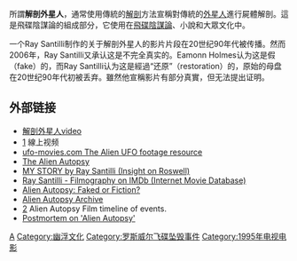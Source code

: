 {{original research|time=2015-05-09T14:14:40+00:00}}
{{unreferenced|time=2015-05-09T14:14:40+00:00}}
所謂'''解剖外星人'''，通常使用傳統的[[解剖|解剖]]方法宣稱對傳統的[[外星人|外星人]]進行屍體解剖。這是飛碟陰謀論的組成部分，它使用在[[飛碟陰謀論|飛碟陰謀論]]、小說和大眾文化中。

一个Ray Santilli制作的关于解剖外星人的影片片段在20世纪90年代被传播。然而2006年，Ray Santilli又承认这是不完全真实的。Eamonn Holmes认为这是假（fake）的，而Ray Santilli认为这是經過“还原”（restoration）的，原始的母盘在20世纪90年代初被丢弃。雖然他宣稱影片有部分真實，但无法提出证明。

==外部链接==
*[http://www.alienvideo.net/video-alien-autopsy.php 解剖外星人video] {{Wayback|url=http://www.alienvideo.net/video-alien-autopsy.php |date=20080820073538 }}
*[https://web.archive.org/web/20090121135808/http://video.google.com/videoplay?docid=-3245046980782832257] 線上视频
*[https://web.archive.org/web/20141218083306/http://ufo-movies.com/ ufo-movies.com The Alien UFO footage resource]
*[http://www.ufos-aliens.co.uk/cosmicaut.html The Alien Autopsy] {{Wayback|url=http://www.ufos-aliens.co.uk/cosmicaut.html |date=20080315044734 }}
*[http://www.v-j-enterprises.com/santstry.html MY STORY by Ray Santilli (Insight on Roswell)] {{Wayback|url=http://www.v-j-enterprises.com/santstry.html |date=20210331233147 }}
*[http://www.imdb.com/name/nm1904513/ Ray Santilli - Filmography on IMDb (Internet Movie Database)] {{Wayback|url=http://www.imdb.com/name/nm1904513/ |date=20210316153828 }}
*[http://www.trudang.com/autopsy/autocont.html Alien Autopsy: Faked or Fiction?] {{Wayback|url=http://www.trudang.com/autopsy/autocont.html |date=20210506101325 }}
*[https://web.archive.org/web/20090720052323/http://www.outtahear.com/beyond_updates/autopsy.html Alien Autopsy Archive]
*[http://www.ufo.it/testi/timeline.htm] {{Wayback|url=http://www.ufo.it/testi/timeline.htm |date=20210227191400 }} Alien Autopsy Film timeline of events.
*[https://web.archive.org/web/20081226024859/http://www.csicop.org/sb/2006-06/i-files.html Postmortem on 'Alien Autopsy']

[[Category:傳說中的外星生命|A]]
[[Category:幽浮文化|Category:幽浮文化]]
[[Category:罗斯威尔飞碟坠毁事件|Category:罗斯威尔飞碟坠毁事件]]
[[Category:1995年电视电影|Category:1995年电视电影]]
